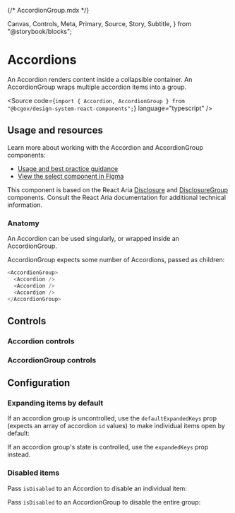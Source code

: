 {/* AccordionGroup.mdx */}

  Canvas,
  Controls,
  Meta,
  Primary,
  Source,
  Story,
  Subtitle,
} from "@storybook/blocks";


<Meta title="Components/AccordionGroup" />

# Accordions

<Subtitle>
  An Accordion renders content inside a collapsible container. An AccordionGroup
  wraps multiple accordion items into a group.
</Subtitle>

<Source
  code={`import { Accordion, AccordionGroup } from "@bcgov/design-system-react-components";`}
  language="typescript"
/>

## Usage and resources

Learn more about working with the Accordion and AccordionGroup components:

- [Usage and best practice guidance](https://www2.gov.bc.ca/gov/content?id=4E7662C2E0B245AA961329B0C9BA4DAC)
- [View the select component in Figma](https://www2.gov.bc.ca/gov/content?id=8E36BE1D10E04A17B0CD4D913FA7AC43#designers)

This component is based on the React Aria [Disclosure](https://react-spectrum.adobe.com/react-aria/Disclosure.html) and [DisclosureGroup](https://react-spectrum.adobe.com/react-aria/DisclosureGroup.html) components. Consult the React Aria documentation for additional technical information.

### Anatomy

An Accordion can be used singularly, or wrapped inside an AccordionGroup.

AccordionGroup expects some number of Accordions, passed as children:

```javascript
<AccordionGroup>
  <Accordion />
  <Accordion />
  <Accordion />
</AccordionGroup>
```

## Controls

### Accordion controls

<Canvas of={AccordionStories.AccordionTemplate} />
<Controls of={AccordionStories.AccordionTemplate} />

### AccordionGroup controls

<Canvas of={AccordionGroupStories.AccordionGroupTemplate} />
<Controls of={AccordionGroupStories.AccordionGroupTemplate} />

## Configuration

### Expanding items by default

If an accordion group is uncontrolled, use the `defaultExpandedKeys` prop (expects an array of accordion `id` values) to make individual items open by default:

<Canvas of={AccordionGroupStories.UncontrolledDefaultExpanded} />

If an accordion group's state is controlled, use the `expandedKeys` prop instead.

### Disabled items

Pass `isDisabled` to an Accordion to disable an individual item:

<Canvas of={AccordionGroupStories.AccordionGroupWithDisabledItem} />

Pass `isDisabled` to an AccordionGroup to disable the entire group:

<Canvas of={AccordionGroupStories.DisabledAccordionGroup} />
